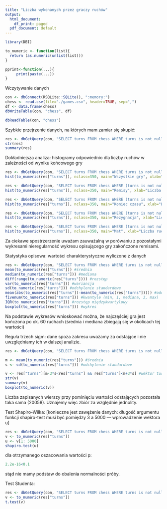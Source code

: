 ---
title: "Liczba wykonanych przez graczy ruchów"
output:
  html_document:
    df_print: paged
  pdf_document: default
---
```{r}
library(DBI)

to_numeric <- function(list){
  return (as.numeric(unlist(list)))
}

pprint<-function(...){
     print(paste(...))
}
```

Wczytywanie danych
```{r}
con <- dbConnect(RSQLite::SQLite(), ":memory:")
chess <- read.csv(file="./games.csv", header=TRUE, sep=",")
df <- data.frame(chess) 
dbWriteTable(con, "chess", df)

dbReadTable(con, "chess")
```

Szybkie przejrzenie danych, na których mam zamiar się skupić:
```{r}
res <- dbGetQuery(con, "SELECT turns FROM chess WHERE turns is not null")
str(res)
summary(res)
```
Dokładniejsza analiza:
histogramy odpowiednio dla liczby ruchów w zależności od wyniku końcowego gry

```{r}
res <- dbGetQuery(con, "SELECT turns FROM chess WHERE turns is not null") #wszystkie
hist(to_numeric(res["turns"]), nclass=350, main="Wszystkie gry", xlab="Liczba ruchów", ylab="Częstotliwość występowania")

res <- dbGetQuery(con, "SELECT turns FROM chess WHERE (turns is not null AND victory_status like 'draw')")
hist(to_numeric(res["turns"]), nclass=350, main="Remisy", xlab="Liczba ruchów", ylab="Częstotliwość występowania")

res <- dbGetQuery(con, "SELECT turns FROM chess WHERE (turns is not null AND victory_status like 'outoftime')")
hist(to_numeric(res["turns"]), nclass=350, main="Koniec czasu", xlab="Liczba ruchów", ylab="Częstotliwość występowania")

res <- dbGetQuery(con, "SELECT turns FROM chess WHERE (turns is not null AND victory_status like 'resign')")
hist(to_numeric(res["turns"]), nclass=350, main="Rezygnacja", xlab="Liczba ruchów", ylab="Częstotliwość występowania")

res <- dbGetQuery(con, "SELECT turns FROM chess WHERE (turns is not null AND victory_status like 'mate')")
hist(to_numeric(res["turns"]), nclass=350, main="Mat", xlab="Liczba ruchów", ylab="Częstotliwość występowania")

```

Za ciekawe spostrzerzenie uważam zauważalną w porówaniu z pozostałymi wykresami nieregularność wykresu opisującego gry zakończone remisami.

Statystyka opisowa: wartości charakterystyczne wyliczone z danych
```{r}
res <- dbGetQuery(con, "SELECT turns FROM chess WHERE turns is not null")
mean(to_numeric(res["turns"])) #średnia
median(to_numeric(res["turns"])) #mediana
diff(range(to_numeric(res["turns"]))) #rozstęp
var(to_numeric(res["turns"])) #wariancja
sd(to_numeric(res["turns"])) #odchylenie standardowe
mean(abs(to_numeric(res["turns"])-mean(to_numeric(res["turns"])))) #odchylenie przeciętne
fivenum(to_numeric(res["turns"])) #kwantyle (min, 1, mediana, 3, max)
IQR(to_numeric(res["turns"])) #rozstęp międzykwartylowy
boxplot(to_numeric(res["turns"])) #wykres
```

Na podstawie wykresów wnioskować można, że najczęściej gra jest kończona po ok. 60 ruchach (średnia i mediana zbiegają się w okolicach tej wartości)

Reguła trzech sigm: dane spoza zakresu uważamy za odstające i nie uwzględniamy ich w dalszej analizie.
```{r}
res <- dbGetQuery(con, "SELECT turns FROM chess WHERE turns is not null")

m <- mean(to_numeric(res["turns"])) #średnia
s <- sd(to_numeric(res["turns"])) #odchylenie standardowe

v <- res["turns"][m-3*s<res["turns"] && res["turns"]<m+3*s] #wektor tur
str(v)
summary(v)
boxplot(to_numeric(v))

```

Liczba zapisanych wierszy przy pominięciu wartości odstających pozostała taka sama (20058). Uznajemy więc zbiór za względnie jednolity.

Test Shapiro-Wilka:
[konieczne jest zawężenie danych: długość argumentu funkcji shapiro-test musi być pomiędzy 3 a 5000 --- wprowadzenie wektora u]
```{r}
res <- dbGetQuery(con, "SELECT turns FROM chess WHERE turns is not null")
v <- to_numeric(res["turns"])
u <- v[1: 5000]
shapiro.test(u)
```
dla otrzymanego oszacowania wartości p:
```{r}
2.2e-16<0.1
```
stąd nie mamy podstaw do obalenia normalności próby.

Test Studenta:
```{r}
res <- dbGetQuery(con, "SELECT turns FROM chess WHERE turns is not null")
v <- to_numeric(res["turns"])
t.test(v)
```
